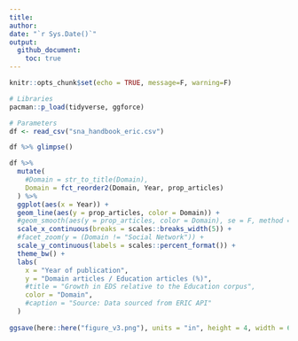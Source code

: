 ```yaml
---
title: 
author: 
date: "`r Sys.Date()`"
output: 
  github_document:
    toc: true
---
```


```r
knitr::opts_chunk$set(echo = TRUE, message=F, warning=F)
```

```r
# Libraries
pacman::p_load(tidyverse, ggforce)

# Parameters
df <- read_csv("sna_handbook_eric.csv")
```

```r
df %>% glimpse()
```




```r
df %>% 
  mutate(
    #Domain = str_to_title(Domain),
    Domain = fct_reorder2(Domain, Year, prop_articles)
  ) %>% 
  ggplot(aes(x = Year)) +
  geom_line(aes(y = prop_articles, color = Domain)) +
  #geom_smooth(aes(y = prop_articles, color = Domain), se = F, method = "loess") +
  scale_x_continuous(breaks = scales::breaks_width(5)) +
  #facet_zoom(y = (Domain != "Social Network")) +
  scale_y_continuous(labels = scales::percent_format()) +
  theme_bw() +
  labs(
    x = "Year of publication",
    y = "Domain articles / Education articles (%)",
    #title = "Growth in EDS relative to the Education corpus",
    color = "Domain",
    #caption = "Source: Data sourced from ERIC API"
  )
  
ggsave(here::here("figure_v3.png"), units = "in", height = 4, width = 6, dpi = "retina")
```

